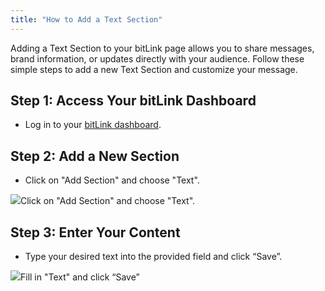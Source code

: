 ```yaml
---
title: "How to Add a Text Section"
---
```


Adding a Text Section to your bitLink page allows you to share messages, brand information, or updates directly with your audience. Follow these simple steps to add a new Text Section and customize your message.

## **Step 1: Access Your bitLink Dashboard**

* Log in to your [bitLink dashboard](https://app.bitbybit.studio/bitlink/links).

## **Step 2: Add a New Section**

* Click on "Add Section" and choose "Text".  


![](https://cdn.prod.website-files.com/659655f5b20d395a5c69efcf/66ebf791aa815ba922856f36_AD_4nXfgOwCAE2BkrAeZA8pdOFEAki0DYGMZ39N18n78WTbUMRRScQwzaZj49H9x20A1N8hW_OqLMpFlNGoRpv-f9E_z--0GdSkyT1F9VmGDXjT60RdC-S02UP94YSKj7hAOtpMNmB-saj3nPkbz2ejGyPDpDxOk.png)Click on "Add Section" and choose "Text".‍

## **Step 3: Enter Your Content**

* Type your desired text into the provided field and click “Save”.  


![](https://cdn.prod.website-files.com/659655f5b20d395a5c69efcf/66ebf791f5ac2e71d9c031cf_AD_4nXdkSKPuDQ8gAsltnPCB4paURX6IbI5DexcRonF5txgJENw8x9YOW4tNPtRrkUa4CVKvBHASdtR5pMjj5IpZGrvx0xPQSWK-8LcT9MEVDThN2K9FETIuKU1YbWpPHx6KKM6Cka5936yG_Soz8hQqzODxb0nx.png)Fill in "Text" and click “Save”
